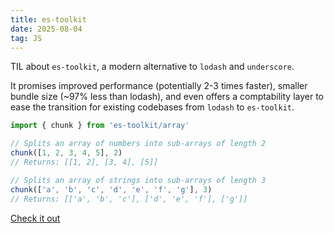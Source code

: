 ```yaml
---
title: es-toolkit
date: 2025-08-04
tag: JS
---
```


TIL about `es-toolkit`, a modern alternative to `lodash` and `underscore`.

It promises improved performance (potentially 2-3 times faster),
smaller bundle size (~97% less than lodash), and even offers a comptability layer to ease the transition for
existing codebases from `lodash` to `es-toolkit`.

```ts
import { chunk } from 'es-toolkit/array'

// Splits an array of numbers into sub-arrays of length 2
chunk([1, 2, 3, 4, 5], 2)
// Returns: [[1, 2], [3, 4], [5]]

// Splits an array of strings into sub-arrays of length 3
chunk(['a', 'b', 'c', 'd', 'e', 'f', 'g'], 3)
// Returns: [['a', 'b', 'c'], ['d', 'e', 'f'], ['g']]
```

[Check it out](https://es-toolkit.dev/intro.html)
